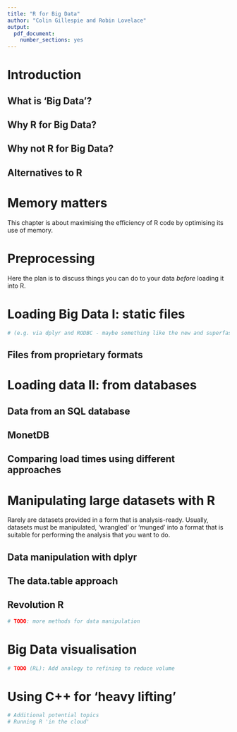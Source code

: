 ```yaml
---
title: "R for Big Data"
author: "Colin Gillespie and Robin Lovelace"
output: 
  pdf_document: 
    number_sections: yes
---
```


# Introduction

## What is 'Big Data'?

## Why R for Big Data?

## Why not R for Big Data?

## Alternatives to R

# Memory matters

This chapter is about maximising the efficiency of R code by optimising its
use of memory.

# Preprocessing

Here the plan is to discuss things you can do to your data *before* loading
it into R.

# Loading Big Data I: static files

```r
# (e.g. via dplyr and RODBC - maybe something like the new and superfast MonetDB)
```

## Files from proprietary formats

# Loading data II: from databases

## Data from an SQL database

## MonetDB

## Comparing load times using different approaches

# Manipulating large datasets with R

Rarely are datasets provided in a form that is analysis-ready.
Usually, datasets must be manipulated, 'wrangled' or
'munged' into a format that is suitable for performing the
analysis that you want to do.

## Data manipulation with **dplyr**

## The **data.table** approach

## Revolution R

```r
# TODO: more methods for data manipulation
```

# Big Data visualisation

```r
# TODO (RL): Add analogy to refining to reduce volume
```

# Using C++ for 'heavy lifting' 

```r
# Additional potential topics
# Running R 'in the cloud'
```


